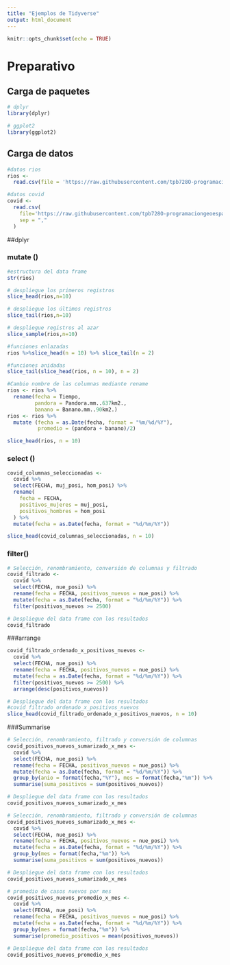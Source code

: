 ```yaml
---
title: "Ejemplos de Tidyverse"
output: html_document
---
```


```r
knitr::opts_chunk$set(echo = TRUE)
```

# Preparativo 

## Carga de paquetes 
```r
# dplyr
library(dplyr)

# ggplot2
library(ggplot2)
```

## Carga de datos

```r
#datos rios
rios <-
  read.csv(file = 'https://raw.githubusercontent.com/tpb728O-programaciongeoespacialr/2021ii/main/datos/hidrologia/fdc/fdc.csv')

#datos covid
covid <- 
  read.csv(
    file='https://raw.githubusercontent.com/tpb728O-programaciongeoespacialr/2021ii/main/datos/minsalud/covid/ultimafecha_CSV_GENERAL.csv', 
    sep = ","
  )
```

##dplyr

### mutate ()

```r
#estructura del data frame
str(rios)
```


```r
# despliegue los primeros registros
slice_head(rios,n=10)

# despliegue los últimos registros
slice_tail(rios,n=10)

# despliegue registros al azar
slice_sample(rios,n=10)

```

```r
#funciones enlazadas
rios %>%slice_head(n = 10) %>% slice_tail(n = 2)
```

```r
#funciones anidadas
slice_tail(slice_head(rios, n = 10), n = 2)
```

```r
#Cambio nombre de las columnas mediante rename
rios <- rios %>% 
  rename(fecha = Tiempo,
         pandora = Pandora.mm..637km2.,
         banano = Banano.mm..90km2.)
rios <- rios %>% 
  mutate (fecha = as.Date(fecha, format = "%m/%d/%Y"),
          promedio = (pandora + banano)/2)

slice_head(rios, n = 10)
```
### select ()

```r
covid_columnas_seleccionadas <-
  covid %>%
  select(FECHA, muj_posi, hom_posi) %>%
  rename(
    fecha = FECHA,
    positivos_mujeres = muj_posi,
    positivos_hombres = hom_posi
  ) %>%
  mutate(fecha = as.Date(fecha, format = "%d/%m/%Y"))

slice_head(covid_columnas_seleccionadas, n = 10)
```

### filter()

```r
# Selección, renombramiento, conversión de columnas y filtrado
covid_filtrado <-
  covid %>%
  select(FECHA, nue_posi) %>%
  rename(fecha = FECHA, positivos_nuevos = nue_posi) %>%
  mutate(fecha = as.Date(fecha, format = "%d/%m/%Y")) %>%
  filter(positivos_nuevos >= 2500)

# Despliegue del data frame con los resultados
covid_filtrado
```
###arrange 
```r
covid_filtrado_ordenado_x_positivos_nuevos <-
  covid %>%
  select(FECHA, nue_posi) %>%
  rename(fecha = FECHA, positivos_nuevos = nue_posi) %>%
  mutate(fecha = as.Date(fecha, format = "%d/%m/%Y")) %>%
  filter(positivos_nuevos >= 2500) %>%
  arrange(desc(positivos_nuevos))

# Despliegue del data frame con los resultados
#covid_filtrado_ordenado_x_positivos_nuevos
slice_head(covid_filtrado_ordenado_x_positivos_nuevos, n = 10)
```

###Summarise 
```r
# Selección, renombramiento, filtrado y conversión de columnas
covid_positivos_nuevos_sumarizado_x_mes <-
  covid %>%
  select(FECHA, nue_posi) %>%
  rename(fecha = FECHA, positivos_nuevos = nue_posi) %>%
  mutate(fecha = as.Date(fecha, format = "%d/%m/%Y")) %>%
  group_by(anio = format(fecha,"%Y"), mes = format(fecha,"%m")) %>%
  summarise(suma_positivos = sum(positivos_nuevos))

# Despliegue del data frame con los resultados
covid_positivos_nuevos_sumarizado_x_mes


```


```r
# Selección, renombramiento, filtrado y conversión de columnas
covid_positivos_nuevos_sumarizado_x_mes <-
  covid %>%
  select(FECHA, nue_posi) %>%
  rename(fecha = FECHA, positivos_nuevos = nue_posi) %>%
  mutate(fecha = as.Date(fecha, format = "%d/%m/%Y")) %>%
  group_by(mes = format(fecha,"%m")) %>%
  summarise(suma_positivos = sum(positivos_nuevos))

# Despliegue del data frame con los resultados
covid_positivos_nuevos_sumarizado_x_mes
```

```r
# promedio de casos nuevos por mes
covid_positivos_nuevos_promedio_x_mes <-
  covid %>%
  select(FECHA, nue_posi) %>%
  rename(fecha = FECHA, positivos_nuevos = nue_posi) %>%
  mutate(fecha = as.Date(fecha, format = "%d/%m/%Y")) %>%
  group_by(mes = format(fecha,"%m")) %>%
  summarise(promedio_positivos = mean(positivos_nuevos))

# Despliegue del data frame con los resultados
covid_positivos_nuevos_promedio_x_mes
```


